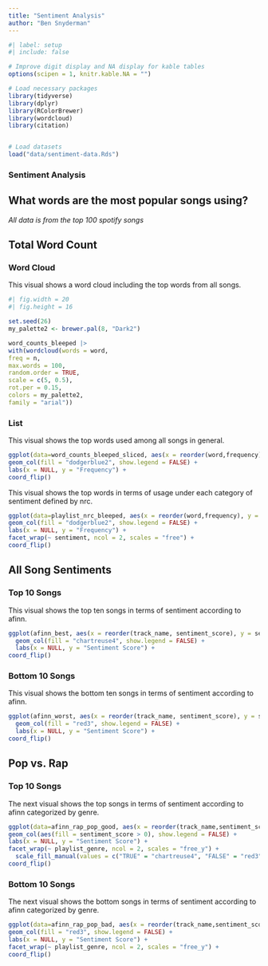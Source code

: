 ```yaml
---
title: "Sentiment Analysis"
author: "Ben Snyderman"
---
```


```r
#| label: setup
#| include: false

# Improve digit display and NA display for kable tables
options(scipen = 1, knitr.kable.NA = "")

# Load necessary packages
library(tidyverse)
library(dplyr)
library(RColorBrewer)
library(wordcloud)
library(citation)


# Load datasets
load("data/sentiment-data.Rds")
```

### Sentiment Analysis

## What words are the most popular songs using?

*All data is from the top 100 spotify songs*


## Total Word Count

::: {.panel-tabset}

### Word Cloud

This visual shows a word cloud including the top words from all songs.


```r

#| fig.width = 20
#| fig.height = 16

set.seed(26)
my_palette2 <- brewer.pal(8, "Dark2")

word_counts_bleeped |>
with(wordcloud(words = word,
freq = n,
max.words = 100,
random.order = TRUE,
scale = c(5, 0.5),
rot.per = 0.15,
colors = my_palette2,
family = "arial"))


```



### List

This visual shows the top words used among all songs in general.

```r

ggplot(data=word_counts_bleeped_sliced, aes(x = reorder(word,frequency), y = frequency)) +
geom_col(fill = "dodgerblue2", show.legend = FALSE) +
labs(x = NULL, y = "Frequency") +
coord_flip()


```


:::




This visual shows the top words in terms of usage under each category of sentiment defined by nrc.

```r

ggplot(data=playlist_nrc_bleeped, aes(x = reorder(word,frequency), y = frequency)) +
geom_col(fill = "dodgerblue2", show.legend = FALSE) +
labs(x = NULL, y = "Frequency") +
facet_wrap(~ sentiment, ncol = 2, scales = "free") +
coord_flip()


```








## All Song Sentiments

::: {.panel-tabset}


### Top 10 Songs

This visual shows the top ten songs in terms of sentiment according to afinn.

```r


ggplot(afinn_best, aes(x = reorder(track_name, sentiment_score), y = sentiment_score)) +
  geom_col(fill = "chartreuse4", show.legend = FALSE) +
  labs(x = NULL, y = "Sentiment Score") +
coord_flip()
```


### Bottom 10 Songs

This visual shows the bottom ten songs in terms of sentiment according to afinn.

```r
ggplot(afinn_worst, aes(x = reorder(track_name, sentiment_score), y = sentiment_score)) +
  geom_col(fill = "red3", show.legend = FALSE) +
  labs(x = NULL, y = "Sentiment Score") +
coord_flip()
```


:::




## Pop vs. Rap

::: {.panel-tabset}

### Top 10 Songs

The next visual shows the top songs in terms of sentiment according to afinn categorized by genre.

```r

ggplot(data=afinn_rap_pop_good, aes(x = reorder(track_name,sentiment_score), y = sentiment_score)) +
geom_col(aes(fill = sentiment_score > 0), show.legend = FALSE) +
labs(x = NULL, y = "Sentiment Score") +
facet_wrap(~ playlist_genre, ncol = 2, scales = "free_y") +
  scale_fill_manual(values = c("TRUE" = "chartreuse4", "FALSE" = "red3")) +
coord_flip()
```


### Bottom 10 Songs


The next visual shows the bottom songs in terms of sentiment according to afinn categorized by genre.

```r

ggplot(data=afinn_rap_pop_bad, aes(x = reorder(track_name,sentiment_score), y = sentiment_score)) +
geom_col(fill = "red3", show.legend = FALSE) +
labs(x = NULL, y = "Sentiment Score") +
facet_wrap(~ playlist_genre, ncol = 2, scales = "free_y") +
coord_flip()
```


:::

